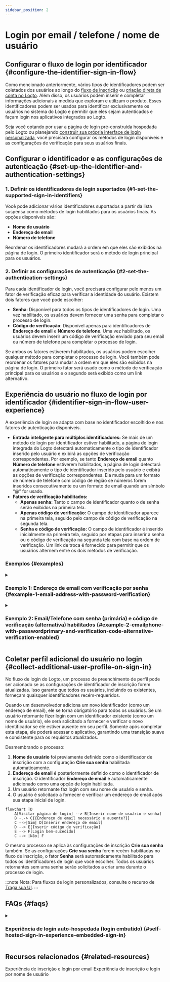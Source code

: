```yaml
---
sidebar_position: 2
---
```


# Login por email / telefone / nome de usuário

## Configurar o fluxo de login por identificador \{#configure-the-identifier-sign-in-flow}

Como mencionado anteriormente, vários tipos de identificadores podem ser coletados dos usuários ao longo do [fluxo de inscrição](/end-user-flows/sign-up-and-sign-in/sign-up) ou [criação direta de conta no Logto](/user-management/manage-users#add-users). Além disso, os usuários podem inserir e completar informações adicionais à medida que exploram e utilizam o produto. Esses identificadores podem ser usados para identificar exclusivamente os usuários no sistema do Logto e permitir que eles sejam autenticados e façam login nos aplicativos integrados ao Logto.

Seja você optando por usar a página de login pré-construída hospedada pelo Logto ou planejando [construir sua própria interface de login personalizada](/customization#custom-ui), você precisará configurar os métodos de login disponíveis e as configurações de verificação para seus usuários finais.

## Configurar o identificador e as configurações de autenticação \{#set-up-the-identifier-and-authentication-settings}

### 1. Definir os identificadores de login suportados \{#1-set-the-supported-sign-in-identifiers}

Você pode adicionar vários identificadores suportados a partir da lista suspensa como métodos de login habilitados para os usuários finais. As opções disponíveis são:

- **Nome de usuário**
- **Endereço de email**
- **Número de telefone**

Reordenar os identificadores mudará a ordem em que eles são exibidos na página de login. O primeiro identificador será o método de login principal para os usuários.

### 2. Definir as configurações de autenticação \{#2-set-the-authentication-settings}

Para cada identificador de login, você precisará configurar pelo menos um fator de verificação eficaz para verificar a identidade do usuário. Existem dois fatores que você pode escolher:

- **Senha**: Disponível para todos os tipos de identificadores de login. Uma vez habilitado, os usuários devem fornecer uma senha para completar o processo de login.
- **Código de verificação**: Disponível apenas para identificadores de **Endereço de email** e **Número de telefone**. Uma vez habilitado, os usuários devem inserir um código de verificação enviado para seu email ou número de telefone para completar o processo de login.

Se ambos os fatores estiverem habilitados, os usuários podem escolher qualquer método para completar o processo de login. Você também pode reordenar os fatores para mudar a ordem em que eles são exibidos na página de login. O primeiro fator será usado como o método de verificação principal para os usuários e o segundo será exibido como um link alternativo.

## Experiência do usuário no fluxo de login por identificador \{#identifier-sign-in-flow-user-experience}

A experiência de login se adapta com base no identificador escolhido e nos fatores de autenticação disponíveis.

- **Entrada inteligente para múltiplos identificadores:**
  Se mais de um método de login por identificador estiver habilitado, a página de login integrada do Logto detectará automaticamente o tipo de identificador inserido pelo usuário e exibirá as opções de verificação correspondentes. Por exemplo, se tanto **Endereço de email** quanto **Número de telefone** estiverem habilitados, a página de login detectará automaticamente o tipo de identificador inserido pelo usuário e exibirá as opções de verificação correspondentes. Ela muda para um formato de número de telefone com código de região se números forem inseridos consecutivamente ou um formato de email quando um símbolo “@” for usado.
- **Fatores de verificação habilitados:**
  - **Apenas senha:** Tanto o campo de identificador quanto o de senha serão exibidos na primeira tela.
  - **Apenas código de verificação:** O campo de identificador aparece na primeira tela, seguido pelo campo de código de verificação na segunda tela.
  - **Senha e código de verificação:** O campo de identificador é inserido inicialmente na primeira tela, seguido por etapas para inserir a senha ou o código de verificação na segunda tela com base na ordem de verificação. Um link de troca é fornecido para permitir que os usuários alternem entre os dois métodos de verificação.

### Exemplos \{#examples}

<details>
  <summary>

### Exemplo 1: Endereço de email com verificação por senha \{#example-1-email-address-with-password-verification}

</summary>

Adicione o **Endereço de email** como o identificador de login e habilite o fator **Senha** para verificação.

![Endereço de email com verificação por senha](./assets/sign-in-email-password.png)

</details>

<details>
  <summary>

### Exemplo 2: Email/Telefone com senha (primária) e código de verificação (alternativa) habilitados \{#example-2-emailphone-with-passwordprimary-and-verification-code-alternative-verification-enabled}

</summary>

Adicione tanto **Endereço de email** quanto **Número de telefone** como identificadores de login.
Habilite os fatores **Senha** e **Código de verificação** para ambos os identificadores.

![Email/Telefone com senha e verificação por código](./assets/sign-in-email-phone-password-verification-code.png)

</details>

## Coletar perfil adicional do usuário no login \{#collect-additional-user-profile-on-sign-in}

No fluxo de login do Logto, um processo de preenchimento de perfil pode ser acionado se as configurações de identificador de inscrição forem atualizadas. Isso garante que todos os usuários, incluindo os existentes, forneçam quaisquer identificadores recém-requeridos.

Quando um desenvolvedor adiciona um novo identificador (como um endereço de email), ele se torna obrigatório para todos os usuários. Se um usuário retornante fizer login com um identificador existente (como um nome de usuário), ele será solicitado a fornecer e verificar o novo identificador se ele estiver ausente em seu perfil. Somente após completar esta etapa, ele poderá acessar o aplicativo, garantindo uma transição suave e consistente para os requisitos atualizados.

Desmembrando o processo:

1. **Nome de usuário** foi previamente definido como o identificador de inscrição com a configuração **Crie sua senha** habilitada automaticamente.
2. **Endereço de email** é posteriormente definido como o identificador de inscrição. O identificador **Endereço de email** é automaticamente adicionado como uma opção de login habilitada.
3. Um usuário retornante faz login com seu nome de usuário e senha.
4. O usuário é solicitado a fornecer e verificar um endereço de email após sua etapa inicial de login.

```mermaid
flowchart TD
    A[Visitar página de login] --> B[Inserir nome de usuário e senha]
    B -.-> C{{Endereço de email necessário e ausente?}}
    C -->|Sim| D[Inserir endereço de email]
    D --> E[Inserir código de verificação]
    E --> F[Login bem-sucedido]
    C --> |Não| F
```

O mesmo processo se aplica às configurações de inscrição **Crie sua senha** também. Se as configurações **Crie sua senha** forem recém-habilitadas no fluxo de inscrição, o fator **Senha** será automaticamente habilitado para todos os identificadores de login que você escolher. Todos os usuários retornantes sem uma senha serão solicitados a criar uma durante o processo de login.

:::note
Nota: Para fluxos de login personalizados, consulte o recurso de [Traga sua UI](/customization/bring-your-ui/).
:::

## FAQs \{#faqs}

<details>
  <summary>

### Experiência de login auto-hospedada (login embutido) \{#self-hosted-sign-in-experience-embedded-sign-in}

</summary>

O Logto atualmente não suporta API sem interface para login e inscrição. No entanto, você pode usar nosso recurso [Traga sua UI](/customization/bring-your-ui/) para carregar seu formulário de login personalizado no Logto. Também suportamos múltiplos parâmetros de login que você pode usar para pré-preencher o formulário de login com o identificador do usuário coletado do seu aplicativo ou fazer login diretamente com um provedor de SSO social ou corporativo de terceiros. Saiba mais em [Parâmetros de autenticação](/end-user-flows/authentication-parameters/).

</details>

## Recursos relacionados \{#related-resources}

<Url href="https://www.youtube.com/watch?v=64rBXpWbScc">
  Experiência de inscrição e login por email
</Url>

<Url href="https://www.youtube.com/watch?v=chQxCJX6e6w">
  Experiência de inscrição e login por nome de usuário
</Url>
